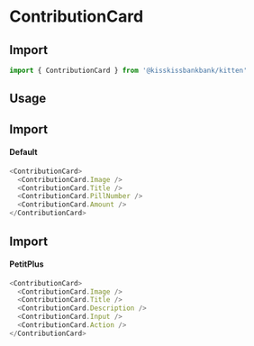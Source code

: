 
<Meta title="Cards/ContributionCard" component={ContributionCard} />

# ContributionCard

## Import

```js
import { ContributionCard } from '@kisskissbankbank/kitten'
```

## Usage

<Canvas>
  <Story name="Default" story={stories.Default} />
</Canvas>


## Import
#### Default

```js
<ContributionCard>
  <ContributionCard.Image />
  <ContributionCard.Title />
  <ContributionCard.PillNumber />
  <ContributionCard.Amount />
</ContributionCard>
```

## Import
#### PetitPlus

<Canvas>
  <Story name="PetitPlus" story={stories.PetitPlus} />
</Canvas>

```js
<ContributionCard>
  <ContributionCard.Image />
  <ContributionCard.Title />
  <ContributionCard.Description />
  <ContributionCard.Input />
  <ContributionCard.Action />
</ContributionCard>
```
